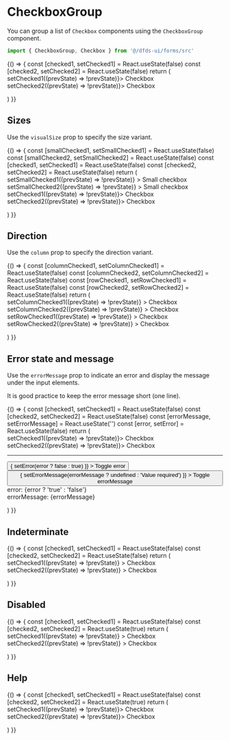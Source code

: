 
<Meta title="Hydro UI/Forms/Checkbox/CheckboxGroup" lab />

# CheckboxGroup

You can group a list of `Checkbox` components using the `CheckboxGroup` component.

```jsx
import { CheckboxGroup, Checkbox } from '@/dfds-ui/forms/src'
```

<ArgsTable of={CheckboxGroup} />

<Preview width="320px" gray>
  <Story name="Default">
    {() => {
      const [checked1, setChecked1] = React.useState(false)
      const [checked2, setChecked2] = React.useState(false)
      return (
        <form>
          <CheckboxGroup label="Group label" assistiveText="Pick some">
            <Checkbox name="checkboxField" checked={checked1} onChange={() => setChecked1((prevState) => !prevState)}>
              Checkbox
            </Checkbox>
            <Checkbox name="checkboxField" checked={checked2} onChange={() => setChecked2((prevState) => !prevState)}>
              Checkbox
            </Checkbox>
          </CheckboxGroup>
        </form>
      )
    }}
  </Story>
</Preview>

## Sizes

Use the `visualSize` prop to specify the size variant.

<Preview width="320px" gray>
  <Story name="Sizes">
    {() => {
      const [smallChecked1, setSmallChecked1] = React.useState(false)
      const [smallChecked2, setSmallChecked2] = React.useState(false)
      const [checked1, setChecked1] = React.useState(false)
      const [checked2, setChecked2] = React.useState(false)
      return (
        <form>
          <CheckboxGroup label="Small" visualSize="small">
            <Checkbox
              name="checkboxField"
              checked={smallChecked1}
              onChange={() => setSmallChecked1((prevState) => !prevState)}
            >
              Small checkbox
            </Checkbox>
            <Checkbox
              name="checkboxField"
              checked={smallChecked2}
              onChange={() => setSmallChecked2((prevState) => !prevState)}
            >
              Small checkbox
            </Checkbox>
          </CheckboxGroup>
          <CheckboxGroup label="Medium by default">
            <Checkbox name="checkboxField" checked={checked1} onChange={() => setChecked1((prevState) => !prevState)}>
              Checkbox
            </Checkbox>
            <Checkbox name="checkboxField" checked={checked2} onChange={() => setChecked2((prevState) => !prevState)}>
              Checkbox
            </Checkbox>
          </CheckboxGroup>
        </form>
      )
    }}
  </Story>
</Preview>

## Direction

Use the `column` prop to specify the direction variant.

<Preview width="320px" gray>
  <Story name="Directions">
    {() => {
      const [columnChecked1, setColumnChecked1] = React.useState(false)
      const [columnChecked2, setColumnChecked2] = React.useState(false)
      const [rowChecked1, setRowChecked1] = React.useState(false)
      const [rowChecked2, setRowChecked2] = React.useState(false)
      return (
        <form>
          <CheckboxGroup label="Column by default">
            <Checkbox
              name="checkboxField"
              checked={columnChecked1}
              onChange={() => setColumnChecked1((prevState) => !prevState)}
            >
              Checkbox
            </Checkbox>
            <Checkbox
              name="checkboxField"
              checked={columnChecked2}
              onChange={() => setColumnChecked2((prevState) => !prevState)}
            >
              Checkbox
            </Checkbox>
          </CheckboxGroup>
          <CheckboxGroup label="Row" column={false}>
            <Checkbox
              name="checkboxField"
              checked={rowChecked1}
              onChange={() => setRowChecked1((prevState) => !prevState)}
            >
              Checkbox
            </Checkbox>
            <Checkbox
              name="checkboxField"
              checked={rowChecked2}
              onChange={() => setRowChecked2((prevState) => !prevState)}
            >
              Checkbox
            </Checkbox>
          </CheckboxGroup>
        </form>
      )
    }}
  </Story>
</Preview>

## Error state and message

Use the `errorMessage` prop to indicate an error and display the message under the input elements.

It is good practice to keep the error message short (one line).

<Preview>
  <Story name="Error message">
    {() => {
      const [checked1, setChecked1] = React.useState(false)
      const [checked2, setChecked2] = React.useState(false)
      const [errorMessage, setErrorMessage] = React.useState('')
      const [error, setError] = React.useState(false)
      return (
        <form>
          <CheckboxGroup label="Group label" assistiveText="Pick some" errorMessage={errorMessage} error={error}>
            <Checkbox name="checkboxField" checked={checked1} onChange={() => setChecked1((prevState) => !prevState)}>
              Checkbox
            </Checkbox>
            <Checkbox name="checkboxField" checked={checked2} onChange={() => setChecked2((prevState) => !prevState)}>
              Checkbox
            </Checkbox>
          </CheckboxGroup>
          <hr />
          <ButtonStack>
            <Button
              type="button"
              onClick={() => {
                setError(error ? false : true)
              }}
            >
              Toggle error
            </Button>
            <Button
              type="button"
              onClick={() => {
                setErrorMessage(errorMessage ? undefined : 'Value required')
              }}
            >
              Toggle errorMessage
            </Button>
          </ButtonStack>
          error: {error ? 'true' : 'false'}
          <br />
          errorMessage: {errorMessage}
        </form>
      )
    }}
  </Story>
</Preview>

## Indeterminate

<Preview width="320px" gray>
  <Story name="Indeterminate">
    {() => {
      const [checked1, setChecked1] = React.useState(false)
      const [checked2, setChecked2] = React.useState(false)
      return (
        <form>
          <CheckboxGroup label="Group label">
            <Checkbox
              name="checkboxField"
              checked={checked1}
              indeterminate={true}
              onChange={() => setChecked1((prevState) => !prevState)}
            >
              Checkbox
            </Checkbox>
            <Checkbox
              name="checkboxField"
              checked={checked2}
              indeterminate={true}
              onChange={() => setChecked2((prevState) => !prevState)}
            >
              Checkbox
            </Checkbox>
          </CheckboxGroup>
        </form>
      )
    }}
  </Story>
</Preview>

## Disabled

<Preview width="320px" gray>
  <Story name="Disabled">
    {() => {
      const [checked1, setChecked1] = React.useState(false)
      const [checked2, setChecked2] = React.useState(true)
      return (
        <form>
          <CheckboxGroup assistiveText="Assistive text" disabled label="Group label">
            <Checkbox
              name="checkboxField"
              checked={checked1}
              disabled={true}
              onChange={() => setChecked1((prevState) => !prevState)}
            >
              Checkbox
            </Checkbox>
            <Checkbox
              name="checkboxField"
              checked={checked2}
              disabled={true}
              onChange={() => setChecked2((prevState) => !prevState)}
            >
              Checkbox
            </Checkbox>
          </CheckboxGroup>
        </form>
      )
    }}
  </Story>
</Preview>

## Help

<Preview width="320px" gray>
  <Story name="Help">
    {() => {
      const [checked1, setChecked1] = React.useState(false)
      const [checked2, setChecked2] = React.useState(true)
      return (
        <form>
          <CheckboxGroup help="Some help text." label="Group label">
            <Checkbox name="checkboxField" checked={checked1} onChange={() => setChecked1((prevState) => !prevState)}>
              Checkbox
            </Checkbox>
            <Checkbox name="checkboxField" checked={checked2} onChange={() => setChecked2((prevState) => !prevState)}>
              Checkbox
            </Checkbox>
          </CheckboxGroup>
        </form>
      )
    }}
  </Story>
</Preview>
